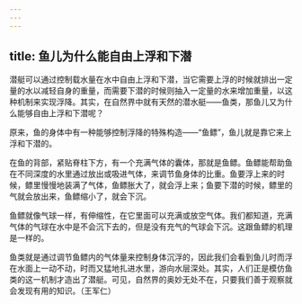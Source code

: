 ```yaml
---
---
---
```

title: 鱼儿为什么能自由上浮和下潜
---






潜艇可以通过控制载水量在水中自由上浮和下潜，当它需要上浮的时候就排出一定量的水以减轻自身的重量，而需要下潜的时候则抽入一定量的水来增加重量，以这种机制来实现浮降。其实，在自然界中就有天然的潜水艇——鱼类，那鱼儿又为什么能够自由上浮和下潜呢？

原来，鱼的身体中有一种能够控制浮降的特殊构造——“鱼鳔”，鱼儿就是靠它来上浮和下潜的。

在鱼的背部，紧贴脊柱下方，有一个充满气体的囊体，那就是鱼鳔。鱼鳔能帮助鱼在不同深度的水里通过放出或吸进气体，来调节鱼身体的比重。鱼要浮上来的时候，鳔里慢慢地装满了气体，鱼鳔胀大了，就会浮上来；鱼要下潜的时候，鳔里的气就会放出来，鱼鳔缩小了，就会下沉。

鱼鳔就像气球一样，有伸缩性，在它里面可以充满或放空气体。我们都知道，充满气体的气球在水中是不会沉下去的，但是没有充气的气球会下沉。这跟鱼鳔的机理是一样的。

鱼类就是通过调节鱼鳔内的气体量来控制身体沉浮的，因此我们会看到鱼儿时而浮在水面上一动不动，时而又猛地扎进水里，游向水层深处。其实，人们正是模仿鱼类的这一机制才造出了潜艇。可见，自然界的奥妙无处不在，只要我们善于观察就会发现有用的知识。（王军仁）
